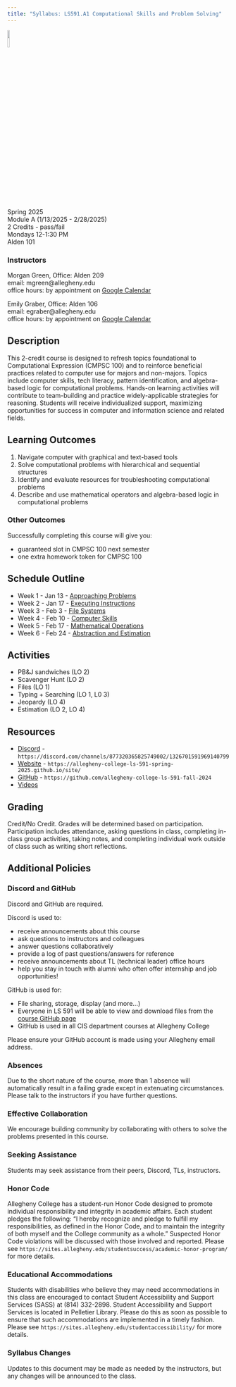 ```yaml
---
title: "Syllabus: LS591.A1 Computational Skills and Problem Solving"
---
```


![](images/jigsaw.jpg){width="10%"}

Spring 2025  
Module A (1/13/2025 - 2/28/2025)  
2 Credits - pass/fail  
Mondays 12-1:30 PM  
Alden 101  

### Instructors

Morgan Green, Office: Alden 209  
email: mgreen@allegheny.edu  
office hours: by appointment on [Google Calendar](https://calendar.google.com/calendar/u/0/appointments/schedules/AcZssZ1ZnFy9IkWemSjQ98WWhGh7UVwkph3U2RuDrrLt781dWM4x_bQPunp9mylOe8TXdHWjtKpGa1SP)

Emily Graber, Office: Alden 106  
email: egraber@allegheny.edu  
office hours: by appointment on [Google Calendar](https://calendar.app.google/MYV4AVsQG2fUM9Ja7)

## Description

This 2-credit course is designed to refresh topics foundational
to Computational Expression (CMPSC 100) and to reinforce
beneficial practices related to computer use for majors and
non-majors. Topics include computer skills, tech literacy, pattern
identification, and algebra-based logic for computational problems.
Hands-on learning activities will contribute to team-building and
practice widely-applicable strategies for reasoning. Students will
receive individualized support, maximizing opportunities for success
in computer and information science and related fields.

## Learning Outcomes

1. Navigate computer with graphical and text-based tools
2. Solve computational problems with hierarchical and sequential structures
3. Identify and evaluate resources for troubleshooting computational problems
4. Describe and use mathematical operators and algebra-based logic in computational problems

### Other Outcomes

Successfully completing this course will give you:

- guaranteed slot in CMPSC 100 next semester
- one extra homework token for CMPSC 100

## Schedule Outline

- Week 1 - Jan 13 - [Approaching Problems](materials.qmd#week-one-approaching-problems)
- Week 2 - Jan 17 - [Executing Instructions](materials.qmd#week-two-executing-instructions)
- Week 3 - Feb 3 - [File Systems](materials.qmd#week-three-file-systems)
- Week 4 - Feb 10 - [Computer Skills](materials.qmd#week-four-computer-skills)
- Week 5 - Feb 17 - [Mathematical Operations](materials.qmd#week-five-mathematical-operations)
- Week 6 - Feb 24 - [Abstraction and Estimation](materials.qmd#week-six-abstraction-and-estimation)

## Activities

- PB&J sandwiches (LO 2)
- Scavenger Hunt (LO 2)
- Files (LO 1)
- Typing + Searching (LO 1, L0 3)
- Jeopardy (LO 4)
- Estimation (LO 2, LO 4)
  
<!-- - Activity 1 - [Estimation (LO 2, LO 4)](/Week1-ApproachingProblems/activity-estimation/)
- Activity 2 - [Files (LO 1)](/Week2-FileSystems/activity-files/)
- Activity 3 - [Typing + Searching (LO 1, L0 3)](/Week3-ComputerSkills/activity-type+search/)
- Activity 4 - Blue & Gold Panel Talk
- PB&J sandwiches + Scavenger Hunt (LO 2)](/Week5-LogicalReasoning/activity-scavengerhunt/)
- Activity 6 - [Jeopardy (LO 4)](/Week6-MathematicalOperations/activity-jeopardy/) -->

## Resources

- [Discord](https://discord.com/channels/877320365825749002/1326701591969140799) -
  `https://discord.com/channels/877320365825749002/1326701591969140799`
- [Website](https://allegheny-college-ls-591-spring-2025.github.io/site/) -
  `https://allegheny-college-ls-591-spring-2025.github.io/site/`
- [GitHub](https://github.com/allegheny-college-ls-591-spring-2025) -
  `https://github.com/allegheny-college-ls-591-fall-2024`
- [Videos](https://docs.google.com/presentation/d/1r61X-lCqCnmjonBCHdZ6AfC2DatKs5B9ADU7LGoPrUQ/edit?usp=sharing)

## Grading

Credit/No Credit. Grades will be determined based on participation. Participation
includes attendance, asking questions in class, completing in-class group activities,
taking notes, and completing individual work outside of class such as writing short reflections.

## Additional Policies

### Discord and GitHub

Discord and GitHub are required.

Discord is used to:

- receive announcements about this course
- ask questions to instructors and colleagues
- answer questions collaboratively
- provide a log of past questions/answers for reference
- receive announcements about TL (technical leader) office hours
- help you stay in touch with alumni who often offer internship and job opportunities!
  
GitHub is used for:

- File sharing, storage, display (and more...)
- Everyone in LS 591 will be able to view and download files from the
  [course GitHub page](https://github.com/allegheny-college-ls-591-spring-2025)
- GitHub is used in all CIS department courses at Allegheny College

Please ensure your GitHub account is made using your Allegheny email address.  

### Absences

Due to the short nature of the course, more than 1 absence
will automatically result in a failing grade except in extenuating circumstances.
Please talk to the instructors if you have further questions.

### Effective Collaboration

We encourage building community by collaborating with others to solve
the problems presented in this course.

### Seeking Assistance

Students may seek assistance from their peers, Discord, TLs, instructors.

### Honor Code

Allegheny College has a student-run Honor Code designed to promote individual
responsibility and integrity in academic affairs. Each student pledges the following:
“I hereby recognize and pledge to fulfill my responsibilities, as defined in the Honor
Code, and to maintain the integrity of both myself and the College community as a whole.”
Suspected Honor Code violations will be discussed with those involved and reported. Please see
`https://sites.allegheny.edu/studentsuccess/academic-honor-program/` for more details.

### Educational Accommodations

Students with disabilities who believe they may need accommodations in this class are
encouraged to contact Student Accessibility and Support Services (SASS) at
(814) 332-2898.  Student Accessibility and Support Services is located in Pelletier
Library.  Please do this as soon as possible to ensure that such accommodations are
implemented in a timely fashion. Please see
`https://sites.allegheny.edu/studentaccessibility/` for more details.

### Syllabus Changes

Updates to this document may be made as needed by the instructors, but any changes will be
announced to the class.

